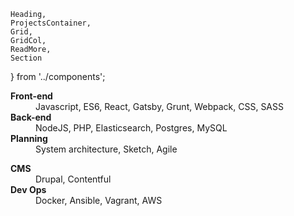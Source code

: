     Heading,
    ProjectsContainer,
    Grid,
    GridCol,
    ReadMore,
    Section
} from '../components';

<Section>
    <Heading tag='h2' className='subheading h5' text='Projects' />
    <ProjectsContainer number={2} />
    <ReadMore path='/projects' />
</Section>

<Section>
    <Heading tag='h2' className='subheading h5' text='What I do' />
    <Grid>
        <GridCol className='col-6 col-sm-12'>
            <dl>
                <dt><strong>Front-end</strong></dt>
                <dd>Javascript, ES6, React, Gatsby, Grunt, Webpack, CSS, SASS</dd>
                <dt><strong>Back-end</strong></dt>
                <dd>NodeJS, PHP, Elasticsearch, Postgres, MySQL</dd>
                <dt><strong>Planning</strong></dt>
                <dd>System architecture, Sketch, Agile</dd>
            </dl>
        </GridCol>
        <GridCol className='col-6 col-sm-12'>
            <dl>
                <dt><strong>CMS</strong></dt>
                <dd>Drupal, Contentful</dd>
                <dt><strong>Dev Ops</strong></dt>
                <dd>Docker, Ansible, Vagrant, AWS</dd>
            </dl>
        </GridCol>
    </Grid>
    <ReadMore path='/about' />
</Section>